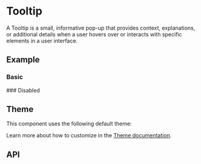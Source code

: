 
<Meta title="Docs/Components/Layers/Tooltip" />

# Tooltip
A Tooltip is a small, informative pop-up that provides context, explanations, or additional details when a user hovers over or interacts with specific elements in a user interface.

## Example
### Basic
<Canvas sourceState="shown" of={TooltipStories.Simple} />
### Disabled
<Canvas of={TooltipStories.Disabled} />

## Theme
This component uses the following default theme:

<ThemeRender theme={darkTooltipTheme} />

Learn more about how to customize in the [Theme documentation](?path=/docs/docs-theme-getting-started--docs).

## API
<ArgTypes of={Tooltip} />
